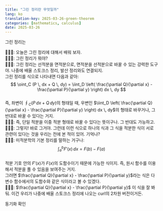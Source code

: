 ```yaml
---
title: "그린 정리란 무엇일까"
lang: ko
translation-key: 2025-03-26-green-theorem
categories: [mathematics, calculus]
date: 2025-03-26
---
```


그린 정리는

<span class="speaker">👨🏻‍🏫</span>: 오늘은 그린 정리에 대해서 배워 보자.  
<span class="speaker">👨🏻‍🎓</span>: 그린 정리가 뭐야?  
<span class="speaker">👨🏻‍🏫</span>: 그린 정리는 선적분을 면적분으로, 면적분을 선적분으로 바꿀 수 있는 강력한 도구야. 나중에 배울 스토크스 정리, 발산 정리와도 연결되지.  
그린 정리를 식으로 나타내면 다음과 같아:  
$$
\oint_C (P \, dx + Q \, dy) = \iint_D \left( \frac{\partial Q}{\partial x} - \frac{\partial P}{\partial y} \right) dx \, dy
$$  
즉, 좌변이 <span class="boxed-math">$\oint_C (P \, dx + Q \, dy)$</span>의 형태일 때, 우변인 <span class="boxed-math">$\iint_D \left( \frac{\partial Q}{\partial x} - \frac{\partial P}{\partial y} \right) dx \, dy
$</span>의 형태로 바꾸거나, 그 반대로 바꿀 수 있다는 거지.  
<span class="speaker">👨🏻‍🎓</span>: 즉, 단일 적분을 이중 적분 형태로 바꿀 수 있다는 뜻이구나. 그 반대도 가능하고.  
<span class="speaker">👨🏻‍🏫</span>: 그렇지! 바로 그거야. 그런데 이런 식으로 하나의 식과 그 식을 적분한 식이 서로 관련이 있다는 것을 우리는 전에 본 적이 있어. 기억나?  
<span class="speaker">👨🏻‍🎓</span>: 미적분학의 기본 정리를 말하는 거구나:  
$$\int_a^b F'(x)\, dx = F(b) - F(a)$$  
적분 기호 안의 $F'(x)$가 $F(x)$의 도함수이기 때문에 가능한 식이지. 즉, 원시 함수를 이용해서 적분을 풀 수 있음을 보여주는 거지.  
그러면 <span class="boxed-math">$\frac{\partial Q}{\partial x} - \frac{\partial P}{\partial y}$</span>라는 식은 다변수 함수에서의 도함수와 같은 식이라고 볼 수 있겠다.  
<span class="speaker">👨🏻‍🏫</span>: <span class="boxed-math">$\frac{\partial Q}{\partial x} - \frac{\partial P}{\partial y}$</span> 이 식을 잘 봐 둬. 이건 우리가 나중에 배울 스토크스 정리에 나오는 curl의 2차원 버전이거든.  

동기화 확인